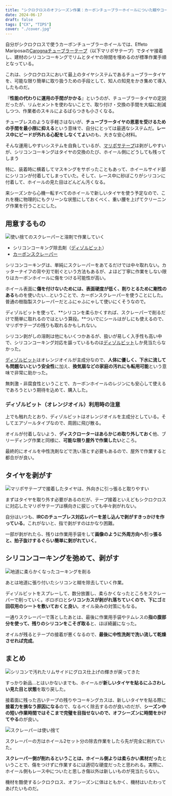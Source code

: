 ```yaml
---
title: "シクロクロスのオフシーズン作業：カーボンチューブラーホイールについた糊やコーキングのクリーニング"
date: 2024-06-17
draft: false
tags: ["CX", "TIPS"]
cover: "./cover.jpg"
---
```


自分がシクロクロスで使うカーボンチューブラーホイールでは、Effeto Mariposaの[Carognaチューブラーテープ](https://amzn.to/3xuWur4)（以下マリポサテープ）でタイヤ接着し、建材のシリコンコーキングでリムとタイヤの隙間を埋めるのが標準作業手順となっている。

<LinkBox url="https://www.amazon.co.jp/dp/B0168TBGR2" isAmazonLink />

これは、シクロクロスにおいて最上のタイヤシステムであるチューブラータイヤを、可能な限り簡単に取り扱うための手段として、知人の知見をかき集めて導入したものだ。

『**性能の代わりに運用の手間がかかる**』というのが、チューブラータイヤの定説だったが、リムセメントを使わないことで、取り付け・交換の手間を大幅に削減しつつ、作業者のスキルによるばらつきも小さくなる。

チューブレスのような手軽さはないが、**チューブラータイヤの恩恵を受けるための手間を最小限に抑える**という意味で、自分にとっては最適なシステムだ。**レース中にビードが外れる心配をしなくてよい**のも、大きな安心材料。

<LinkBox url="https://blog.gensobunya.net/post/2019/01/tublar_ope/" />

そんな運用しやすいシステムを自負しているが、[マリポサテープ](https://amzn.to/3xuWur4)は剥がしやすいが、シリコンコーキングはタイヤの交換のたび、ホイール側にどうしても残ってしまう

特に、装着時に横着してマスキングをサボったこともあって、ホイールサイド部にシリコンが付着してしまっていた。そして、レース中に砂ぼこりがシリコンに付着して、ホイールの見た目はどんどん汚くなる。

来シーズンから心機一転すべてのホイールで新しいタイヤを使う予定なので、これを機に物理的にもクリーンな状態にしておくべく、重い腰を上げてクリーニング作業を行うことにした。

## 用意するもの

![使い捨てのスクレーパーと溶剤で作業していく](./tools.jpg)

- シリコンコーキング除去剤（[ディゾルビット](https://amzn.to/3VoVJb6)）
- [カーボンスクレーパー](https://amzn.to/3zbU29q)

<LinkBox url="https://www.amazon.co.jp/dp/B0036WL87I" isAmazonLink />

<LinkBox url="https://www.amazon.co.jp/dp/B0053AXAPO" isAmazonLink />

シリコンコーキングは、単純にスクレーパーをあてるだけでは中々取れない。カッターナイフの背や刃で削ぐという方法もあるが、よほど丁寧に作業をしない限りはカーボンホイールに傷をつける可能性が高い。

ホイール表面に**傷を付けないためには、表面硬度が低く、削りとるために剛性のある**ものを使いたい…ということで、カーボンスクレーパーを使うことにした。普通の樹脂製スクレーパーだとふにゃふにゃして使いにくそうなので。

ディゾルビットを使って、**シリコンを柔らかくすれば、スクレーパーで削るだけで簡単に取れるのではという算段。**ついでにシールはがしにも使えるので、マリポサテープの残りも取れるかもしれない。

シリコン剥がしの溶剤は他にもいくつかあるが、扱いが易しく入手性も高い中で、シリコンコーキング対応を謳っているものは[ディゾルビット](https://amzn.to/3VoVJb6)しか見当たらなかった。

[ディゾルビット](https://amzn.to/3VoVJb6)はオレンジオイルが主成分なので、**人体に優しく、下水に流しても問題ないという安全性**に加え、**換気扇などの家庭の汚れにも転用可能**という意味で非常に助かった。

無刺激・非腐食性ということで、カーボンホイールのレジンにも安心して使えるであろうという期待を込めて、購入した。

### ディゾルビット（オレンジオイル）利用時の注意

上でも触れたとおり、ディゾルビットはオレンジオイルを主成分としている。そしてエアゾールタイプなので、周囲に飛び散る。

オイルが付着しないよう、**ディスクローターはあらかじめ取り外しておく**他、ブリーディング作業と同様に、**可能な限り屋外で作業したい**ところ。

最終的にオイルを中性洗剤などで洗い落とす必要もあるので、屋外で作業すると都合がが良い。

## タイヤを剥がす

![マリポサテープで接着したタイヤは、外向きに引っ張ると取りやすい](./how-to-remove-tire.jpg)

まずはタイヤを取り外す必要があるのだが、テープ接着といえどもシクロクロスに対応したマリポサテープは横向きに捩じっても中々剥がれない。

自分はいつも、**IRCのチューブレス対応レバーを差し込んで剥がすきっかけを作っている**。これがないと、指で剥がすのはかなり困難。

一部が剥がれたら、残りは作業用手袋をして**画像のように外周方向へ引っ張ると、拍子抜けするぐらい簡単に剝がれていく**。

## シリコンコーキングを弛めて、剥がす

![地道に柔らかくなったコーキングを削る](./cover.jpg)

あとは地道に張り付いたシリコンと糊を除去していく作業。

ディゾルビットをスプレーして、数分放置し、柔らかくなったところをスクレーパーで削っていく。ボロボロと**シリコンカスが剥がれ落ちていくので、下にゴミ回収用のシートを敷いておくと良い**。オイル染みの対策にもなる。

一通りスクレーパーで落としたあとは、最後に作業用手袋やテムレスの**指の腹部分を使って、残りのシリコンをこそぎ取る**と、ほぼ綺麗になった。

オイルが残るとテープの接着が悪くなるので、**最後に中性洗剤で洗い流して乾燥させれば完成**。

## まとめ

![シリコンで汚れたリムサイドにグロス仕上げの輝きが戻ってきた](./after.jpg)

すっかり新品…とはいかないまでも、ホイールが**新しいタイヤを貼るにふさわしい見た目と状態**を取り戻した。

接着面に残った古いテープの残りやコーキングカスは、新しいタイヤを貼る際に**接着力を損なう原因になる**ので、なるべく除去するのが良いのだが、**シーズン中の短い作業時間ではそこまで完璧を目指せないので、オフシーズンに時間をかけてやる**のが良い。

![スクレーパーは使い捨て](./after_hera.jpg)

スクレーパーの方はホイール2セット分の除去作業をしたら先が完全に削れていた。

**スクレーパー側が削れるということは、ホイール側よりは柔らかい素材だった**ということで、傷をつけずに作業するには適切な硬度だったと思われる。実際に、ホイール側もレース中についたと思しき傷以外は新しいものが見当たらない。

機材を酷使するシクロクロス、オフシーズンに体はともかく、機材はいたわってあげたいものだ。

<LinkBox url="https://www.amazon.co.jp/dp/B0036WL87I" isAmazonLink />

<LinkBox url="https://www.amazon.co.jp/dp/B0053AXAPO" isAmazonLink />
